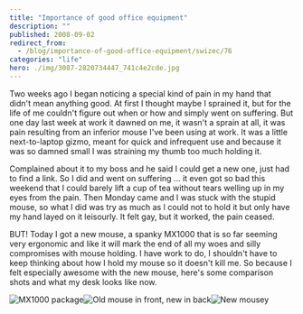 ```yaml
---
title: "Importance of good office equipment"
description: ""
published: 2008-09-02
redirect_from:
  - /blog/importance-of-good-office-equipment/swizec/76
categories: "life"
hero: ./img/3087-2820734447_741c4e2cde.jpg
---
```


Two weeks ago I began noticing a special kind of pain in my hand that didn't mean anything good. At first I thought maybe I sprained it, but for the life of me couldn't figure out when or how and simply went on suffering. But one day last week at work it dawned on me, it wasn't a sprain at all, it was pain resulting from an inferior mouse I've been using at work. It was a little next-to-laptop gizmo, meant for quick and infrequent use and because it was so damned small I was straining my thumb too much holding it.

Complained about it to my boss and he said I could get a new one, just had to find a link. So I did and went on suffering ... it even got so bad this weekend that I could barely lift a cup of tea without tears welling up in my eyes from the pain. Then Monday came and I was stuck with the stupid mouse, so what I did was try as much as I could not to hold it but only have my hand layed on it leisourly. It felt gay, but it worked, the pain ceased.

BUT! Today I got a new mouse, a spanky MX1000 that is so far seeming very ergonomic and like it will mark the end of all my woes and silly compromises with mouse holding. I have work to do, I shouldn't have to keep thinking about how I hold my mouse so it doesn't kill me. So because I felt especially awesome with the new mouse, here's some comparison shots and what my desk looks like now.

![MX1000 package](./img/3087-2820734447_741c4e2cde.jpg)![Old mouse in front, new in back](./img/3057-2820734441_3a1e8909c5.jpg)![New mousey](./img/3223-2820734437_1af161c722.jpg)
